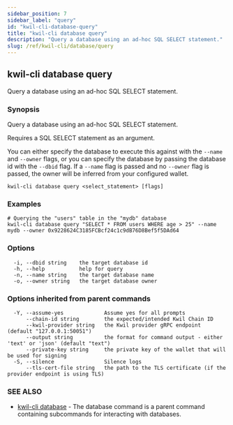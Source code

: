 ```yaml
---
sidebar_position: 7
sidebar_label: "query"
id: "kwil-cli-database-query"
title: "kwil-cli database query"
description: "Query a database using an ad-hoc SQL SELECT statement."
slug: /ref/kwil-cli/database/query
---
```


## kwil-cli database query

Query a database using an ad-hoc SQL SELECT statement.

### Synopsis

Query a database using an ad-hoc SQL SELECT statement.
	
Requires a SQL SELECT statement as an argument.

You can either specify the database to execute this against with the `--name` and `--owner` 
flags, or you can specify the database by passing the database id with the `--dbid` flag.  If a `--name`
flag is passed and no `--owner` flag is passed, the owner will be inferred from your configured wallet.

```
kwil-cli database query <select_statement> [flags]
```

### Examples

```
# Querying the "users" table in the "mydb" database
kwil-cli database query "SELECT * FROM users WHERE age > 25" --name mydb --owner 0x9228624C3185FCBcf24c1c9dB76D8Bef5f5DAd64
```

### Options

```
  -i, --dbid string    the target database id
  -h, --help           help for query
  -n, --name string    the target database name
  -o, --owner string   the target database owner
```

### Options inherited from parent commands

```
  -Y, --assume-yes             Assume yes for all prompts
      --chain-id string        the expected/intended Kwil Chain ID
      --kwil-provider string   the Kwil provider gRPC endpoint (default "127.0.0.1:50051")
      --output string          the format for command output - either 'text' or 'json' (default "text")
      --private-key string     the private key of the wallet that will be used for signing
  -S, --silence                Silence logs
      --tls-cert-file string   the path to the TLS certificate (if the provider endpoint is using TLS)
```

### SEE ALSO

* [kwil-cli database](/docs/ref/kwil-cli/database)	 - The database command is a parent command containing subcommands for interacting with databases.

